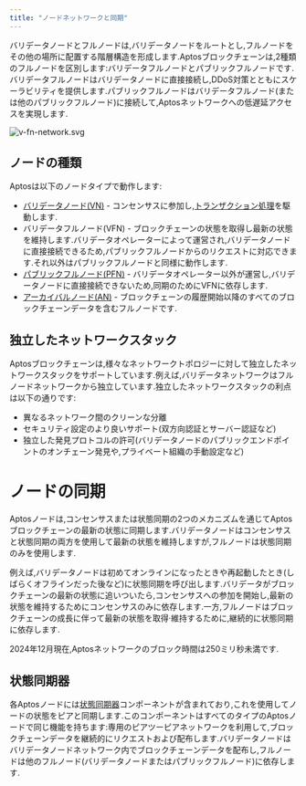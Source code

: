 ```yaml
---
title: "ノードネットワークと同期"
---
```


バリデータノードとフルノードは,バリデータノードをルートとし,フルノードをその他の場所に配置する階層構造を形成します.Aptosブロックチェーンは,2種類のフルノードを区別します:バリデータフルノードとパブリックフルノードです.バリデータフルノードはバリデータノードに直接接続し,DDoS対策とともにスケーラビリティを提供します.パブリックフルノードはバリデータフルノード(または他のパブリックフルノード)に接続して,Aptosネットワークへの低遅延アクセスを実現します.

![v-fn-network.svg](/images/v-fn-network.svg)

## ノードの種類

Aptosは以下のノードタイプで動作します:

- [バリデータノード(VN)](/ja/network/blockchain/validator-nodes) - コンセンサスに参加し,[トランザクション処理](/ja/network/blockchain/txns-states)を駆動します.
- バリデータフルノード(VFN) - ブロックチェーンの状態を取得し最新の状態を維持します.バリデータオペレーターによって運営され,バリデータノードに直接接続できるため,パブリックフルノードからのリクエストに対応できます.それ以外はパブリックフルノードと同様に動作します.
- [パブリックフルノード(PFN)](/ja/network/blockchain/fullnodes) - バリデータオペレーター以外が運営し,バリデータノードに直接接続できないため,同期のためにVFNに依存します.
- [アーカイバルノード(AN)](/ja/network/nodes/configure/state-sync.mdx#archival-pfns) - ブロックチェーンの履歴開始以降のすべてのブロックチェーンデータを含むフルノードです.

## 独立したネットワークスタック

Aptosブロックチェーンは,様々なネットワークトポロジーに対して独立したネットワークスタックをサポートしています.例えば,バリデータネットワークはフルノードネットワークから独立しています.独立したネットワークスタックの利点は以下の通りです:

- 異なるネットワーク間のクリーンな分離
- セキュリティ設定のより良いサポート(双方向認証とサーバー認証など)
- 独立した発見プロトコルの許可(バリデータノードのパブリックエンドポイントのオンチェーン発見や,プライベート組織の手動設定など)

# ノードの同期

Aptosノードは,コンセンサスまたは状態同期の2つのメカニズムを通じてAptosブロックチェーンの最新の状態に同期します.バリデータノードはコンセンサスと状態同期の両方を使用して最新の状態を維持しますが,フルノードは状態同期のみを使用します.

例えば,バリデータノードは初めてオンラインになったときや再起動したとき(しばらくオフラインだった後など)に状態同期を呼び出します.バリデータがブロックチェーンの最新の状態に追いついたら,コンセンサスへの参加を開始し,最新の状態を維持するためにコンセンサスのみに依存します.一方,フルノードはブロックチェーンの成長に伴って最新の状態を取得·維持するために,継続的に状態同期に依存します.

2024年12月現在,Aptosネットワークのブロック時間は250ミリ秒未満です.

## 状態同期器

各Aptosノードには[状態同期器](/ja/network/nodes/configure/state-sync)コンポーネントが含まれており,これを使用してノードの状態をピアと同期します.このコンポーネントはすべてのタイプのAptosノードで同じ機能を持ちます:専用のピアツーピアネットワークを利用して,ブロックチェーンデータを継続的にリクエストおよび配布します.バリデータノードはバリデータノードネットワーク内でブロックチェーンデータを配布し,フルノードは他のフルノード(バリデータノードまたはパブリックフルノード)に依存します.

